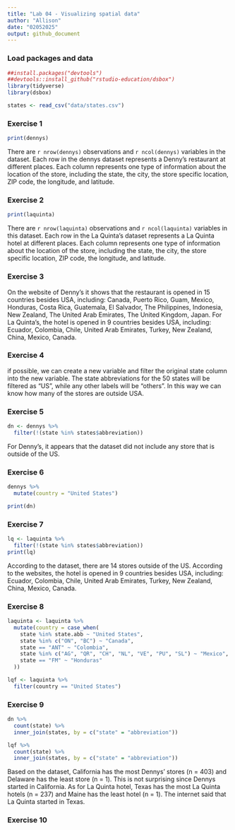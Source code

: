 ```yaml
---
title: "Lab 04 - Visualizing spatial data"
author: "Allison"
date: "02052025"
output: github_document
---
```


### Load packages and data

```r
##install.packages("devtools")
##devtools::install_github("rstudio-education/dsbox")
library(tidyverse)
library(dsbox)
```

```r
states <- read_csv("data/states.csv")
```

### Exercise 1

```r
print(dennys)
```

There are `r nrow(dennys)` observations and `r ncol(dennys)` variables in the dataset. Each row in the dennys dataset represents a Denny's restaurant at different places. Each column represents one type of information about the location of the store, including the state, the city, the store specific location, ZIP code, the longitude, and latitude. 

### Exercise 2

```r
print(laquinta)
```

There are `r nrow(laquinta)` observations and `r ncol(laquinta)` variables in this dataset. Each row in the La Quinta's dataset represents a La Quinta hotel at different places. Each column represents one type of information about the location of the store, including the state, the city, the store specific location, ZIP code, the longitude, and latitude. 


### Exercise 3

On the website of Denny's it shows that the restaurant is opened in 15 countries besides USA, including: Canada, Puerto Rico, Guam, Mexico, Honduras, Costa Rica, Guatemala, El Salvador, The Philippines, Indonesia, New Zealand, The United Arab Emirates, The United Kingdom, Japan. For La Quinta's, the hotel is opened in 9 countries besides USA, including: Ecuador, Colombia, Chile, United Arab Emirates, Turkey, New Zealand, China, Mexico, Canada. 

### Exercise 4

if possible, we can create a new variable and filter the original state column into the new variable. The state abbreviations for the 50 states will be filtered as "US", while any other labels will be "others". In this way we can know how many of the stores are outside USA.    

### Exercise 5

```r
dn <- dennys %>% 
  filter(!(state %in% states$abbreviation))
```

For Denny's, it appears that the dataset did not include any store that is outside of the US. 

### Exercise 6

```r
dennys %>%
  mutate(country = "United States")

print(dn)
```

### Exercise 7

```r
lq <- laquinta %>% 
  filter(!(state %in% states$abbreviation))
print(lq)
```

According to the dataset, there are 14 stores outside of the US. According to the websites, the hotel is opened in 9 countries besides USA, including: Ecuador, Colombia, Chile, United Arab Emirates, Turkey, New Zealand, China, Mexico, Canada. 

### Exercise 8

```r
laquinta <- laquinta %>%
  mutate(country = case_when(
    state %in% state.abb ~ "United States",
    state %in% c("ON", "BC") ~ "Canada",
    state == "ANT" ~ "Colombia",
    state %in% c("AG", "QR", "CH", "NL", "VE", "PU", "SL") ~ "Mexico",
    state == "FM" ~ "Honduras"
  ))

lqf <- laquinta %>%
  filter(country == "United States")
```

### Exercise 9

```r
dn %>%
  count(state) %>%
  inner_join(states, by = c("state" = "abbreviation"))

lqf %>%
  count(state) %>%
  inner_join(states, by = c("state" = "abbreviation"))
```
Based on the dataset, California has the most Dennys' stores (n = 403) and Delaware has the least store (n = 1). This is not surprising since Dennys started in California.
As for La Quinta hotel, Texas has the most La Quinta hotels (n = 237) and Maine has the least hotel (n = 1). The internet said that La Quinta started in Texas. 

### Exercise 10

```r

```


